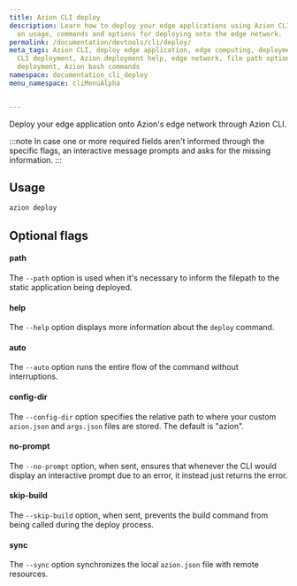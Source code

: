 ```yaml
---
title: Azion CLI deploy
description: Learn how to deploy your edge applications using Azion CLI with a guide
  on usage, commands and options for deploying onto the edge network.
permalink: /documentation/devtools/cli/deploy/
meta_tags: Azion CLI, deploy edge application, edge computing, deployment commands,
  CLI deployment, Azion deployment help, edge network, file path option, static application
  deployment, Azion bash commands
namespace: documentation_cli_deploy
menu_namespace: cliMenuAlpha


---
```


Deploy your edge application onto Azion's edge network through Azion CLI.

:::note 
In case one or more required fields aren't informed through the specific flags, an interactive message prompts and asks for the missing information.
:::

## Usage

```bash
azion deploy
```

## Optional flags

#### path 

The `--path` option is used when it's necessary to inform the filepath to the static application being deployed.

#### help

The `--help` option displays more information about the `deploy` command.

#### auto

The `--auto` option runs the entire flow of the command without interruptions.

#### config-dir

The `--config-dir` option specifies the relative path to where your custom `azion.json` and `args.json` files are stored. The default is "azion".

#### no-prompt

The `--no-prompt` option, when sent, ensures that whenever the CLI would display an interactive prompt due to an error, it instead just returns the error.

#### skip-build

The `--skip-build` option, when sent, prevents the build command from being called during the deploy process.

#### sync

The `--sync` option synchronizes the local `azion.json` file with remote resources.
